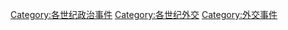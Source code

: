 [[Category:各世纪政治事件|Category:各世纪政治事件]]
[[Category:各世纪外交|Category:各世纪外交]]
[[Category:外交事件|Category:外交事件]]